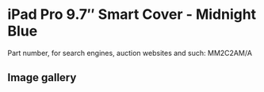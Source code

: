 # iPad Pro 9.7″ Smart Cover - Midnight Blue

Part number, for search engines, auction websites and such: MM2C2AM/A

## Image gallery

<div style={{ width: "768px" }}>
  <GalleryComponent
    images={[
      {
        original: "/everysource/MM2C2",
        thumbnail: "/everypreview/MM2C2",
      },
      {
        original: "/everysource/MM2C2_AV1_GOLD",
        thumbnail: "/everypreview/MM2C2_AV1_GOLD",
      },
      {
        original: "/everysource/MM2C2_AV1_ROSEGOLD",
        thumbnail: "/everypreview/MM2C2_AV1_ROSEGOLD",
      },
      {
        original: "/everysource/MM2C2_AV1_SILVER",
        thumbnail: "/everypreview/MM2C2_AV1_SILVER",
      },
      {
        original: "/everysource/MM2C2_AV1_SPACE_GRAY",
        thumbnail: "/everypreview/MM2C2_AV1_SPACE_GRAY",
      },
      {
        original: "/everysource/MM2C2_AV2",
        thumbnail: "/everypreview/MM2C2_AV2",
      },
      {
        original: "/everysource/MM2C2_AV3",
        thumbnail: "/everypreview/MM2C2_AV3",
      }
    ]}
  />
</div>